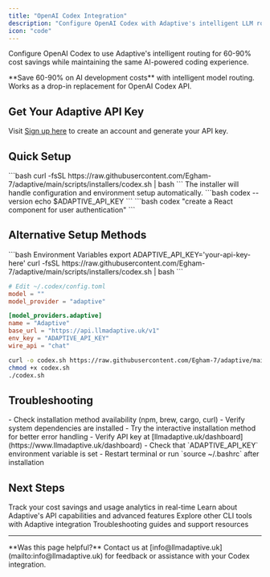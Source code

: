 ```yaml
---
title: "OpenAI Codex Integration"
description: "Configure OpenAI Codex with Adaptive's intelligent LLM routing for 60-90% cost savings"
icon: "code"
---
```


Configure OpenAI Codex to use Adaptive's intelligent routing for 60-90% cost savings while maintaining the same AI-powered coding experience.

<Tip>
**Save 60-90% on AI development costs** with intelligent model routing. Works as a drop-in replacement for OpenAI Codex API.
</Tip>

## Get Your Adaptive API Key

Visit [Sign up here](https://www.llmadaptive.uk/sign-up?redirect_url=/api-platform/orgs) to create an account and generate your API key.

## Quick Setup

<Steps>
  <Step title="Run Installer" icon="download">
    ```bash
    curl -fsSL https://raw.githubusercontent.com/Egham-7/adaptive/main/scripts/installers/codex.sh | bash
    ```
    The installer will handle configuration and environment setup automatically.
  </Step>
  <Step title="Verify Installation" icon="check">
    ```bash
    codex --version
    echo $ADAPTIVE_API_KEY
    ```
  </Step>
  <Step title="Start Coding" icon="play">
    ```bash
    codex "create a React component for user authentication"
    ```
  </Step>
</Steps>

## Alternative Setup Methods

<CodeGroup>
```bash Environment Variables
export ADAPTIVE_API_KEY='your-api-key-here'
curl -fsSL https://raw.githubusercontent.com/Egham-7/adaptive/main/scripts/installers/codex.sh | bash
```

```toml Manual Configuration
# Edit ~/.codex/config.toml
model = ""
model_provider = "adaptive"

[model_providers.adaptive]
name = "Adaptive"
base_url = "https://api.llmadaptive.uk/v1"
env_key = "ADAPTIVE_API_KEY"
wire_api = "chat"
```

```bash Interactive Install
curl -o codex.sh https://raw.githubusercontent.com/Egham-7/adaptive/main/scripts/installers/codex.sh
chmod +x codex.sh
./codex.sh
```
</CodeGroup>

## Troubleshooting

<AccordionGroup>
<Accordion title="Installation Issues" icon="download">
- Check installation method availability (npm, brew, cargo, curl)
- Verify system dependencies are installed
- Try the interactive installation method for better error handling
</Accordion>

<Accordion title="Configuration Errors" icon="gear">
- Verify API key at [llmadaptive.uk/dashboard](https://www.llmadaptive.uk/dashboard)
- Check that `ADAPTIVE_API_KEY` environment variable is set
- Restart terminal or run `source ~/.bashrc` after installation
</Accordion>
</AccordionGroup>

## Next Steps

<CardGroup cols={2}>
  <Card
    title="Monitor Usage & Savings"
    href="https://www.llmadaptive.uk/dashboard"
    icon="chart-line"
    cta="View Dashboard"
  >
    Track your cost savings and usage analytics in real-time
  </Card>
  <Card
    title="API Documentation"
    href="/api-reference/chat-completions"
    icon="book"
    cta="View API Docs"
  >
    Learn about Adaptive's API capabilities and advanced features
  </Card>
  <Card
    title="CLI Tools"
    href="/developer-tools/grok-cli"
    icon="terminal"
    cta="More Tools"
  >
    Explore other CLI tools with Adaptive integration
  </Card>
  <Card
    title="Get Support"
    href="/troubleshooting"
    icon="life-ring"
    cta="Get Help"
  >
    Troubleshooting guides and support resources
  </Card>
</CardGroup>

---

<Note>
**Was this page helpful?** Contact us at [info@llmadaptive.uk](mailto:info@llmadaptive.uk) for feedback or assistance with your Codex integration.
</Note>